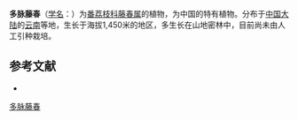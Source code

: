 {{Speciesbox
| name = 多脉藤春
| status = 
| status_system = 
| image = 
| genus = Alphonsea
| species = tsangyuanensis
| authority = P. T. Li
}}

'''多脉藤春'''（[[学名|学名]]：{{lang|la|''Alphonsea tsangyuanensis''}}）为[[番荔枝科|番荔枝科]][[藤春属|藤春属]]的植物，为中国的特有植物。分布于[[中国大陆|中国大陆]]的[[云南|云南]]等地，生长于海拔1,450米的地区，多生长在山地密林中，目前尚未由人工引种栽培。

== 参考文献 ==
<div class="references-small">
* {{cite web| url =http://www.bioinfo.cn/db05/KmzwSpecies.php?action=view&id=607| title =多脉藤春| work =《中国高等植物数据库全库》| publisher =中国科学院微生物研究所| author =昆明植物研究所| accessdate =2009-02-21| deadurl =yes| archiveurl =https://web.archive.org/web/20160305072348/http://www.bioinfo.cn/db05/KmzwSpecies.php?action=view&id=607| archivedate =2016-03-05}}
</div>
{{Taxonbar|from=Q4735403}}

[[Category:藤春属|多脉藤春]]


{{植物小作品}}